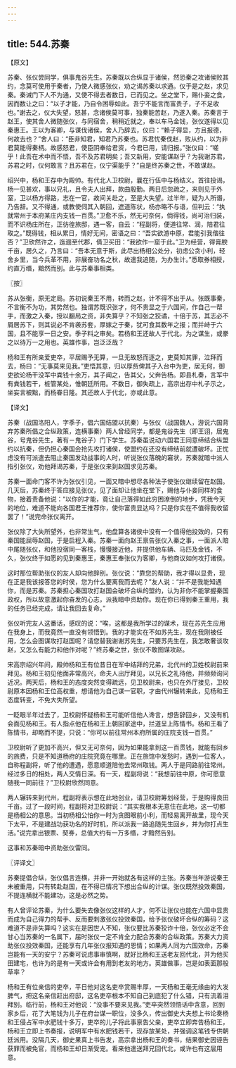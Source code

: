 ```yaml
---
---
---
```

title: 544.苏秦
---



【原文】

苏秦、张仪尝同学，俱事鬼谷先生。苏秦既以合纵显于诸侯，然恐秦之攻诸侯败其约，念莫可使用于秦者，乃使人微感张仪，劝之谒苏秦以求通。仪于是之赵，求见秦。秦诫门下人不为通，又使不得去者数日，已而见之。坐之堂下，赐仆妾之食，因而数让之曰：“以子才能，乃自令困辱如此。吾宁不能言而富贵子，子不足收也。”谢去之，仪大失望，怒甚，念诸侯莫可事，独秦能苦赵，乃遂入秦。苏秦言于赵王，使其舍人微随张仪，与同宿舍，稍稍近就之，奉以车马金钱，张仪遂得以见秦惠王。王以为客卿，与谋伐诸侯，舍人乃辞去，仪曰：“赖子得显，方且报德，何故去也？”舍人曰：“臣非知君，知君乃苏秦也。苏君忧秦伐赵，败从约，以为非君莫能得秦柄。故感怒君，使臣阴奉给君资，今君已用，请归报。”张仪曰：“嗟乎！此吾在术中而不悟，吾不及苏君明矣；吾又新用，安能谋赵乎？为我谢苏君，苏君之时，仪何敢言？且苏君在，仪宁渠能乎？”自是终苏秦之世，不敢谋赵。

绍兴中，杨和王存中为殿帅。有代北人卫校尉，曩在行伍中与杨结义。首往投谒，杨一见甚欢，事以兄礼，且令夫人出拜，款曲殷勤。两日后忽疏之，来则见于外室，卫以杨方得路，志在一官，故间关赴之，至是大失望。过半年，疑为人所谮，乃告辞。又不得通，或教使伺其入朝回，遮道陈状，杨亦略不与语，但判云：“执就常州于本府某庄内支钱一百贯。”卫愈不乐，然无可奈何，倘得钱，尚可治归装，而不识杨庄所在，正彷徨旅邸，遇一客，自云：“程副将，便道往常、润，陪君往取之。”既得钱，相从累日，情好无间，密语之曰：“吾实欲游中原，君能引我偕往否？”卫欣然许之，迤逦至代郡，倩卫买田：“我欲作一窟于此。”卫为经营，得膏腴千亩，居久之，乃言曰：“吾本无意于斯，此尽出杨相公处分，初虑公贪小利，轻舍乡里，当今兵革不用，非展奋功名之秋，故遣我追随，为办生计。”悉取券相授，约直万缗，黯然而别。此与苏秦事相类。

〖按〗

苏从张衡，原无定局。苏初说秦王不用，转而之赵，计不得不出于从。张既事秦，不言衡不为功，其势然也。独谓苏既识张才，何不贵显之于六国间，作自己一帮手，而激之入秦，授以翻局之资，非失算乎？不知张之狡谲，十倍于苏，其志必不屑居苏下，则其说必不肯袭苏套，厚嫁之于秦，犹可食其数年之报；而并峙于六国，且不能享一日之安。季子料之审矣。若杨和王还故人于代北，为之谋生，或豢之以待万一之用也。英雄作事，岂泛泛哉？

杨和王有所亲爱吏卒，平居赐予无算，一旦无故怒而逐之，吏莫知其罪，泣拜而去，杨曰：“无事莫来见我。”吏悟其意，归以厚赀俾其子入台中为吏，居无何，御吏欲论杨干没军中粪钱十余万，其子闻之，告其父，父奔告杨。即县札奏，言军中有粪钱若干，桩管某处，惟朝廷所用。不数日，御失疏上，高宗出存中札子示之，坐妄言被黜，而杨眷日隆。其还故人于代北，亦或此意。

【译文】

苏秦（战国洛阳人，字季子，倡六国结盟以抗秦）与张仪（战国魏人，游说六国背弃苏秦所倡之合纵政策，连横事秦）两人曾经同学，都是鬼谷先生（即王诩，居鬼谷，号鬼谷先生，著有－鬼谷子）门下学生。苏秦虽说动六国君王同意缔结合纵盟约以抗秦，但仍担心秦国会抢先攻打诸侯，使盟约在还没有缔结前就遭破坏。正忧虑没有可派遣去阻止秦国发动战事的人时，听说张仪落魄的窘状，苏秦就暗中派人指引张仪，劝他拜谒苏秦，于是张仪来到赵国求见苏秦。

苏秦一面命门客不许为张仪引见，一面又暗中想尽各种法子使张仪继续留在赵国。几天后，苏秦终于答应接见张仪，见了面却让他坐在堂下，赐他与仆妾同样的食物，接着责备他说：“以你的才能，竟让自己落得如此穷困潦倒的地步，凭我今天的地位，难道不能向各国君王推荐你，使你富贵显达吗？只是你实在不值得我收留罢了！”说完命张仪离开。

张仪除了大失所望外，也非常生气，他盘算各诸侯中没有一个值得他投效的，只有秦国能屈辱赵国，于是启程入秦。苏秦一面向赵王禀告张仪入秦之事，一面派人暗中尾随张仪，和他投宿同一客栈，慢慢接近他，并提供他车辆、马匹及金钱，不久，张仪终于如愿的见到秦惠王，秦惠王奉张仪为客卿，与他商议如何攻打诸侯。

这时那位帮助张仪的友人却向他辞别。张仪说：“靠您的帮助，我才得以显贵，现在正是我该报答您的时侯，您为什么要离我而去呢？”友人说：“并不是我能知遇你，而是苏秦。苏秦担心秦国攻打赵国会破坏合纵的盟约，认为非你不能掌握秦国政权，所以故意激起你奋发的心志，派我暗中资助你。现在你已得到秦王重用，我的任务已经完成，请让我回去复命。”

张仪听完友人这番话，感叹的说：“唉，这都是我所学过的谋术，现在苏先生应用在我身上，而我竟然一直没有领悟到。我的才能实在不如苏先生，现在我刚被任用，怎么会图谋攻打赵国呢？请您替我谢谢苏先生，只要苏先生在，我怎敢奢谈攻赵，又怎么有能力和他作对呢？”终苏秦之世，张仪不敢图谋攻赵。

宋高宗绍兴年间，殿帅杨和王有位昔日在军中结拜的兄弟，北代州的卫姓校尉前来拜见。杨和王初见他面非常高兴，命夫人出厅拜见，以兄长之礼待他，并频频询问近况。两天后，杨和王的态度突然变得疏远，见卫校尉来，也只在外厅接见，卫校尉原本因杨和王位高权重，想请他为自己谋一官职，才由代州辗转来此，见杨和王态度转变，不免大失所望。

一眨眼半年过去了，卫校尉怀疑杨和王可能听信他人谗言，想告辞回乡，又没有机会面见杨和王。有人指点他在杨和王上朝回家途中，拦道呈上陈情书。杨和王看了陈情书，却略而不提，只说：“你可以前往常州本府所属的庄院支钱一百贯。”

卫校尉听了更加不高兴，但又无可奈何，因为如果能拿到这一百贯钱，就能有回乡的旅费，只是不知道杨府的庄院究竟在哪里。正在旅馆中发愁时，遇到一位客人，自称程副将，听了他的遭遇，愿意顺道陪他去常州取钱。两人于是同路前往常州。经过多日的相处，两人交情日深。有一天，程副将说：“我想前往中原，你可愿意随我一同前往？”卫校尉欣然同意。

两人辗转来到代州，程副将表示想在此地创业，请卫校尉筹划经营，于是购得良田千亩。过了一段时间，程副将对卫校尉说：“其实我根本无意住在此地，这一切都是杨相公的意思。当初杨相公怕你一时为贪图眼前小利，而轻易离开故里，现今天下太平，不是建战功获功名的好时机，所以派我一路追随先生回乡，并为你打点生活。”说完拿出银票、契券，总值大约有一万多缗，才黯然告别。

这事和苏秦暗中资助张仪雷同。

〖评译文〗

苏秦提倡合纵，张仪倡言连横，并非一开始就各有这样的主张。苏秦当年游说秦王未被重用，只有转赴赵国，在不得已情况下想出合纵的计谋。张仪既然投效秦国，不提连横就不能建功，这是必然之势。

有人曾评论苏秦，为什么要失去像张仪这样的人才，何不让张仪也能在六国中显贵而成为自己得力的帮手、反而要刺激张仪投效秦国，给予张仪破坏合纵的筹码？这难道不是非失算吗？这实在是因世人不知，张仪要比苏秦狡诈十倍，张仪必定不会甘心当苏秦的一名属下，届时张仪一定不肯全力配合苏秦的合纵政策。苏秦大力资助张仪投效秦国，还能享有几年张仪报知遇的恩情；如果两人同为六国效命，苏秦岂能有一天的安宁？苏秦可说虑事审慎啊，就好比杨和王送老友回代北，并为他买田建宅，也许为的是有一天或许会有用到老友的地方。英雄做事，岂是如表面那般草率？

杨和王有位亲信的吏卒，平日他对这名吏卒赏赐丰厚，一天杨和王毫无缘由的大发脾气，把这名亲信赶出府邸，这名吏卒根本不知自己到底犯了什么错，只有流着泪拜别。临行前，杨和王对他说：“没事不要来见我。”吏卒突然领悟话中含意，回到家乡后，花了大笔钱为儿子在府台谋一职位，没多久，传出御史大夫想上书论奏杨和王侵占军中水肥钱十多万，吏卒的儿子将此事禀告父亲，吏卒立即奔告杨和王，杨和王立即上书奏报，说明军中有水肥钱若干，现存放某处，并强调这笔钱专供朝廷派用。没隔几天，御史果真上书告发，高宗拿出杨和王的奏书，结果御史因诬告获罪而被免官，而杨和王却日渐受宠。看来他遣送拜兄回代北，或许也有这层用意。